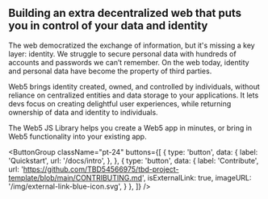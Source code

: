 
## Building an extra decentralized web that puts you in control of your data and identity

The web democratized the exchange of information, but it's missing a key layer: identity. We struggle to secure personal data with hundreds of accounts and passwords we can’t remember. On the web today, identity and personal data have become the property of third parties.

Web5 brings <TooltipWrapper trigger="decentralized identity">identity created, owned, and controlled by individuals, without reliance on centralized entities</TooltipWrapper> and data storage to your applications. It lets devs focus on creating delightful user experiences, while returning ownership of data and identity to individuals.

The Web5 JS Library helps you create a Web5 app in minutes, or bring in Web5 functionality into your existing app.

<ButtonGroup
  className="pt-24"
  buttons={[
    {
      type: 'button',
      data: {
        label: 'Quickstart',
        url: '/docs/intro',
      },
    },
    {
      type: 'button',
      data: {
        label: 'Contribute',
        url: 'https://github.com/TBD54566975/tbd-project-template/blob/main/CONTRIBUTING.md',
        isExternalLink: true,
        imageURL: '/img/external-link-blue-icon.svg',
      }
    },
  ]}
/>
